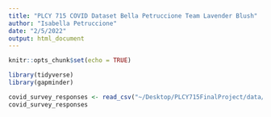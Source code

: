 ```yaml
---
title: "PLCY 715 COVID Dataset Bella Petruccione Team Lavender Blush"
author: "Isabella Petruccione"
date: "2/5/2022"
output: html_document
---
```


```r
knitr::opts_chunk$set(echo = TRUE)
```

```r
library(tidyverse)
library(gapminder) 

covid_survey_responses <- read_csv("~/Desktop/PLCY715FinalProject/data/COVID-19 Survey Student Responses.csv")
covid_survey_responses
```

